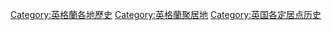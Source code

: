 [[Category:英格蘭各地歷史|Category:英格蘭各地歷史]]
[[Category:英格蘭聚居地|Category:英格蘭聚居地]]
[[Category:英国各定居点历史|Category:英国各定居点历史]]